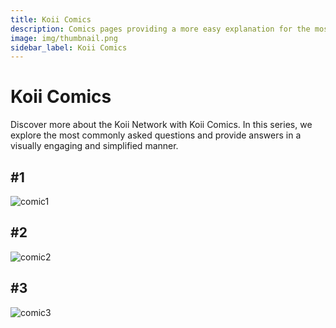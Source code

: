 ```yaml
---
title: Koii Comics
description: Comics pages providing a more easy explanation for the most frequent asked questions regarding Koii.
image: img/thumbnail.png
sidebar_label: Koii Comics
---
```


# Koii Comics

Discover more about the Koii Network with Koii Comics. In this series, we explore the most commonly asked questions and provide answers in a visually engaging and simplified manner.

## #1
![comic1](./comicImages/comic1.png)

## #2
![comic2](./comicImages/comic2.png)

## #3
![comic3](./comicImages/comic3_new.png)
